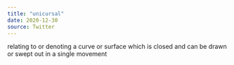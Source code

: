 ```yaml
---
title: "unicursal"
date: 2020-12-30
source: Twitter
---
```


relating to or denoting a curve or surface which is closed and can be drawn or swept out in a single movement
